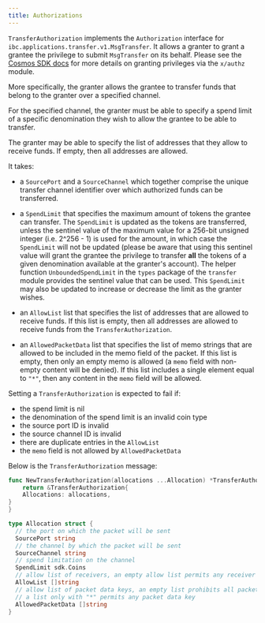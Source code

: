 ```yaml
---
title: Authorizations
---
```

`TransferAuthorization` implements the `Authorization` interface for `ibc.applications.transfer.v1.MsgTransfer`. It allows a granter to grant a grantee the privilege to submit `MsgTransfer` on its behalf. Please see the [Cosmos SDK docs](https://docs.cosmos.network/v0.47/modules/authz) for more details on granting privileges via the `x/authz` module.

More specifically, the granter allows the grantee to transfer funds that belong to the granter over a specified channel.

For the specified channel, the granter must be able to specify a spend limit of a specific denomination they wish to allow the grantee to be able to transfer.

The granter may be able to specify the list of addresses that they allow to receive funds. If empty, then all addresses are allowed.

It takes:

* a `SourcePort` and a `SourceChannel` which together comprise the unique transfer channel identifier over which authorized funds can be transferred.

* a `SpendLimit` that specifies the maximum amount of tokens the grantee can transfer. The `SpendLimit` is updated as the tokens are transferred, unless the sentinel value of the maximum value for a 256-bit unsigned integer (i.e. 2^256 - 1) is used for the amount, in which case the `SpendLimit` will not be updated (please be aware that using this sentinel value will grant the grantee the privilege to transfer **all** the tokens of a given denomination available at the granter's account). The helper function `UnboundedSpendLimit` in the `types` package of the `transfer` module provides the sentinel value that can be used. This `SpendLimit` may also be updated to increase or decrease the limit as the granter wishes.

* an `AllowList` list that specifies the list of addresses that are allowed to receive funds. If this list is empty, then all addresses are allowed to receive funds from the `TransferAuthorization`.

* an `AllowedPacketData` list that specifies the list of memo strings that are allowed to be included in the memo field of the packet. If this list is empty, then only an empty memo is allowed (a `memo` field with non-empty content will be denied). If this list includes a single element equal to `"*"`, then any content in the `memo` field will be allowed.

Setting a `TransferAuthorization` is expected to fail if:

* the spend limit is nil
* the denomination of the spend limit is an invalid coin type
* the source port ID is invalid
* the source channel ID is invalid
* there are duplicate entries in the `AllowList`
* the `memo` field is not allowed by `AllowedPacketData`

Below is the `TransferAuthorization` message:

```go expandable
func NewTransferAuthorization(allocations ...Allocation) *TransferAuthorization {
    return &TransferAuthorization{
    Allocations: allocations,
}
}

type Allocation struct {
  // the port on which the packet will be sent
  SourcePort string 
  // the channel by which the packet will be sent
  SourceChannel string 
  // spend limitation on the channel
  SpendLimit sdk.Coins  
  // allow list of receivers, an empty allow list permits any receiver address
  AllowList []string 
  // allow list of packet data keys, an empty list prohibits all packet data keys;
  // a list only with "*" permits any packet data key
  AllowedPacketData []string
}
```
